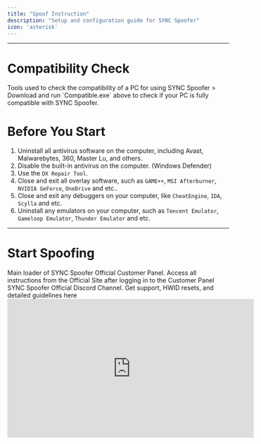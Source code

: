 ```yaml
---
title: "Spoof Instruction"
description: "Setup and configuration guide for SYNC Spoofer"
icon: 'asterisk'
---
```

---
# Compatibility Check
<Card title="SYNC Compatibility Check Tools" href="https://sync.top/compatibility.exe" icon="download">
    Tools used to check the compatibility of a PC for using SYNC Spoofer
</Card>
> Download and run `Compatible.exe` above to check if your PC is fully compatible with SYNC Spoofer.

# Before You Start
1. Uninstall all antivirus software on the computer, including Avast, Malwarebytes, 360, Master Lu, and others.  
2. Disable the built-in antivirus on the computer. (Windows Defender)
3. Use the `DX Repair Tool`.
4. Close and exit all overlay software, such as `GAME++`, `MSI Afterburner`, `NVIDIA GeForce`, `OneDrive` and etc..  
5. Close and exit any debuggers on your computer, like `CheatEngine`, `IDA`, `Scylla` and etc.
6. Uninstall any emulators on your computer, such as `Tencent Emulator`, `Gameloop Emulator`, `Thunder Emulator` and etc.

---

# Start Spoofing

<CardGroup cols={2}>
<Card title="Download Spoofer" icon="download" href="https://sync.top/loader.exe">
    Main loader of SYNC Spoofer
  </Card>
  <Card title="Customer Panel" icon="discord" href="https://sync.top/customer">
    Official Customer Panel. Access all instructions from the Official Site after logging in to the Customer Panel
  </Card>
  <Card title="SYNC Spoofer Official Discord" icon="discord" href="https://discord.gg/xbfTF4h6Cs">
    SYNC Spoofer Official Discord Channel. Get support, HWID resets, and detailed guidelines here
  </Card>
</CardGroup>
<br/>
<iframe 
  width="560" 
  height="315" 
  src="https://www.youtube.com/embed/WGYLa0ZuFUE" 
  title="YouTube video player" 
  frameborder="0" 
  allow="accelerometer; autoplay; clipboard-write; encrypted-media; gyroscope; picture-in-picture" 
  allowfullscreen
></iframe>